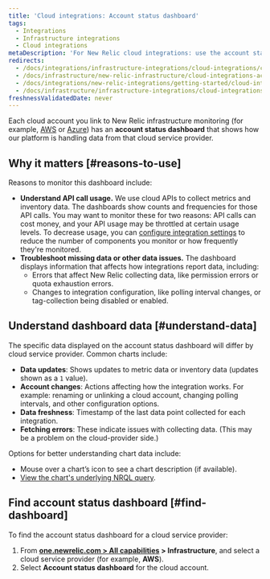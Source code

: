 ```yaml
---
title: 'Cloud integrations: Account status dashboard'
tags:
  - Integrations
  - Infrastructure integrations
  - Cloud integrations
metaDescription: 'For New Relic cloud integrations: use the account status dashboard to understand how your cloud service is using APIs and transmitting data.'
redirects:
  - /docs/integrations/infrastructure-integrations/cloud-integrations/cloud-integrations-account-status-dashboard
  - /docs/infrastructure/new-relic-infrastructure/cloud-integrations-account-status-dashboard
  - /docs/integrations/new-relic-integrations/getting-started/cloud-integrations-account-status-dashboard
  - /docs/infrastructure/infrastructure-integrations/cloud-integrations/cloud-integrations-account-status-dashboard
freshnessValidatedDate: never
---
```


Each cloud account you link to New Relic infrastructure monitoring (for example, [AWS](/docs/integrations/amazon-integrations/get-started/connect-aws-infrastructure) or [Azure](/docs/integrations/microsoft-azure-integrations/getting-started/introduction-azure-monitoring-integrations)) has an <DNT>**account status dashboard**</DNT> that shows how our platform is handling data from that cloud service provider.

## Why it matters [#reasons-to-use]

Reasons to monitor this dashboard include:

* <DNT>**Understand API call usage.**</DNT> We use cloud APIs to collect metrics and inventory data. The dashboards show counts and frequencies for those API calls. You may want to monitor these for two reasons: API calls can cost money, and your API usage may be throttled at certain usage levels. To decrease usage, you can [configure integration settings](/docs/integrations/new-relic-integrations/getting-started/configure-polling-frequency-data-collection-cloud-integrations) to reduce the number of components you monitor or how frequently they're monitored.
* <DNT>**Troubleshoot missing data or other data issues.**</DNT> The dashboard displays information that affects how integrations report data, including:
  * Errors that affect New Relic collecting data, like permission errors or quota exhaustion errors.
  * Changes to integration configuration, like polling interval changes, or tag-collection being disabled or enabled.

## Understand dashboard data [#understand-data]

The specific data displayed on the account status dashboard will differ by cloud service provider. Common charts include:

* <DNT>**Data updates**</DNT>: Shows updates to metric data or inventory data (updates shown as a `1` value).
* <DNT>**Account changes**</DNT>: Actions affecting how the integration works. For example: renaming or unlinking a cloud account, changing polling intervals, and other configuration options.
* <DNT>**Data freshness**</DNT>: Timestamp of the last data point collected for each integration.
* <DNT>**Fetching errors**</DNT>: These indicate issues with collecting data. (This may be a problem on the cloud-provider side.)

Options for better understanding chart data include:

* Mouse over a chart’s <Icon name="fe-help-circle"/>
  icon to see a chart description (if available).
* [View the chart's underlying NRQL query](/docs/new-relic-solutions/new-relic-one/introduction-new-relic-platform).

## Find account status dashboard [#find-dashboard]

To find the account status dashboard for a cloud service provider:

1. From <DNT>**[one.newrelic.com > All capabilities](https://one.newrelic.com/all-capabilities) > Infrastructure**</DNT>, and select a cloud service provider (for example, <DNT>**AWS**</DNT>).
2. Select <DNT>**Account status dashboard**</DNT> for the cloud account.
